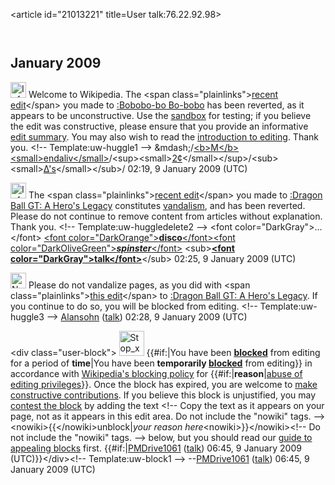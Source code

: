 <article id="21013221" title=User talk:76.22.92.98>
	<talkpage id="34104999" title="User talk:76.22.92.98/Archive 1">
{{talkarchive}}




== January 2009 ==

[[Image:Information.png|25px]] Welcome to Wikipedia. The &lt;span class=&quot;plainlinks&quot;&gt;[http://en.wikipedia.org/wiki/Bobobo-bo_Bo-bobo?diff=262885144 recent edit]&lt;/span&gt; you made to [[:Bobobo-bo Bo-bobo]] has been reverted, as it appears to be unconstructive. Use the [[Wikipedia:Sandbox|sandbox]] for testing; if you believe the edit was constructive, please ensure that you provide an informative [[Help:Edit summary|edit summary]]. You may also wish to read the [[Wikipedia:Introduction|introduction to editing]]. Thank you. &lt;!-- Template:uw-huggle1 --&gt; &amp;mdash;/[[User:Mendaliv|&lt;b&gt;M&lt;/b&gt;&lt;small&gt;endaliv&lt;/small&gt;]]/&lt;sup&gt;&lt;small&gt;[[User talk:Mendaliv|2¢]]&lt;/small&gt;&lt;/sup&gt;/&lt;sub&gt;&lt;small&gt;[[Special:Contributions/Mendaliv|Δ's]]&lt;/small&gt;&lt;/sub&gt;/ 02:19, 9 January 2009 (UTC)

[[Image:Information.png|25px]] The &lt;span class=&quot;plainlinks&quot;&gt;[http://en.wikipedia.org/wiki/Dragon_Ball_GT:_A_Hero's_Legacy?diff=262886349 recent edit]&lt;/span&gt; you made to [[:Dragon Ball GT: A Hero's Legacy]] constitutes [[Wikipedia:Vandalism|vandalism]], and has been reverted. Please do not continue to remove content from articles without explanation. Thank you. &lt;!-- Template:uw-huggledelete2 --&gt; &lt;font color=&quot;DarkGray&quot;&gt;...&lt;/font&gt; [[User:discospinster|&lt;font color=&quot;DarkOrange&quot;&gt;'''disco'''&lt;/font&gt;&lt;font color=&quot;DarkOliveGreen&quot;&gt;'''''spinster'''''&lt;/font&gt;]] &lt;sub&gt;[[User talk:discospinster|'''&lt;font color=&quot;DarkGray&quot;&gt;talk&lt;/font&gt;''']]&lt;/sub&gt; 02:25, 9 January 2009 (UTC)

[[Image:Nuvola apps important.svg|25px]] Please do not vandalize pages, as you did with &lt;span class=&quot;plainlinks&quot;&gt;[http://en.wikipedia.org/wiki/Dragon_Ball_GT%3a_A_Hero's_Legacy?diff=262886882 this edit]&lt;/span&gt; to [[:Dragon Ball GT: A Hero's Legacy]]. If you continue to do so, you will be blocked from editing. &lt;!-- Template:uw-huggle3 --&gt; [[User:Alansohn|Alansohn]] ([[User talk:Alansohn|talk]]) 02:28, 9 January 2009 (UTC)

&lt;div class=&quot;user-block&quot;&gt; [[Image:Stop x nuvola with clock.svg|40px|left]] {{#if:|You have been '''[[Wikipedia:Blocking policy|blocked]]''' from editing for a period of '''time'''|You have been '''temporarily [[Wikipedia:Blocking policy|blocked]]''' from editing}} in accordance with [[Wikipedia:Blocking policy|Wikipedia's blocking policy]] for {{#if:|'''reason'''|[[Wikipedia:Vandalism|abuse of editing privileges]]}}. Once the block has expired, you are welcome to [[Wikipedia:Five pillars|make constructive contributions]].  If you believe this block is unjustified, you may [[Wikipedia:Appealing a block|contest the block]] by adding the text &lt;!-- Copy the text as it appears on your page, not as it appears in this edit area. Do not include the &quot;nowiki&quot; tags. --&gt;&lt;nowiki&gt;{{&lt;/nowiki&gt;unblock|''your reason here''&lt;nowiki&gt;}}&lt;/nowiki&gt;&lt;!-- Do not include the &quot;nowiki&quot; tags. --&gt; below, but you should read our [[Wikipedia:Guide to appealing blocks|guide to appealing blocks]] first. {{#if:|[[User:PMDrive1061|PMDrive1061]] ([[User talk:PMDrive1061|talk]]) 06:45, 9 January 2009 (UTC)}}&lt;/div&gt;&lt;!-- Template:uw-block1 --&gt; --[[User:PMDrive1061|PMDrive1061]] ([[User talk:PMDrive1061|talk]]) 06:45, 9 January 2009 (UTC)
	</talkpage>
	<talkpage id="21013221" title="User talk:76.22.92.98">
{{archive box|auto=yes}}
{{ISP test|[[Comcast]]|host=c-76-22-92-98.hsd1.wa.comcast.net}}
	</talkpage>
</article>